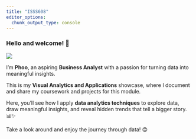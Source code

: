 ```yaml
---
title: "ISSS608"
editor_options: 
  chunk_output_type: console
---
```


### **Hello and welcome!** 🎉

![](images/Screenshot%202025-01-11%20140219.png)

I'm **Phoo**, an aspiring **Business Analyst** with a passion for turning data into meaningful insights.

This is my **Visual Analytics and Applications** showcase, where I document and share my coursework and projects for this module.

Here, you'll see how I apply **data analytics techniques** to explore data, draw meaningful insights, and reveal hidden trends that tell a bigger story. 📊✨

Take a look around and enjoy the journey through data! 😊
